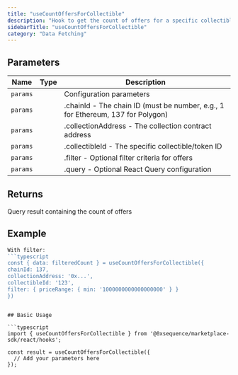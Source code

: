 ```yaml
---
title: "useCountOffersForCollectible"
description: "Hook to get the count of offers for a specific collectible Counts the number of active offers for a given collectible in the marketplace. Useful for displaying offer counts in UI components."
sidebarTitle: "useCountOffersForCollectible"
category: "Data Fetching"
---
```


## Parameters

| Name | Type | Description |
|------|------|-------------|
| `params` |  | Configuration parameters |
| `params` |  | .chainId - The chain ID (must be number, e.g., 1 for Ethereum, 137 for Polygon) |
| `params` |  | .collectionAddress - The collection contract address |
| `params` |  | .collectibleId - The specific collectible/token ID |
| `params` |  | .filter - Optional filter criteria for offers |
| `params` |  | .query - Optional React Query configuration |

## Returns

Query result containing the count of offers

## Example

```typescript
With filter:
```typescript
const { data: filteredCount } = useCountOffersForCollectible({
chainId: 137,
collectionAddress: '0x...',
collectibleId: '123',
filter: { priceRange: { min: '1000000000000000000' } }
})
```
```

## Basic Usage

```typescript
import { useCountOffersForCollectible } from '@0xsequence/marketplace-sdk/react/hooks';

const result = useCountOffersForCollectible({
  // Add your parameters here
});
```

